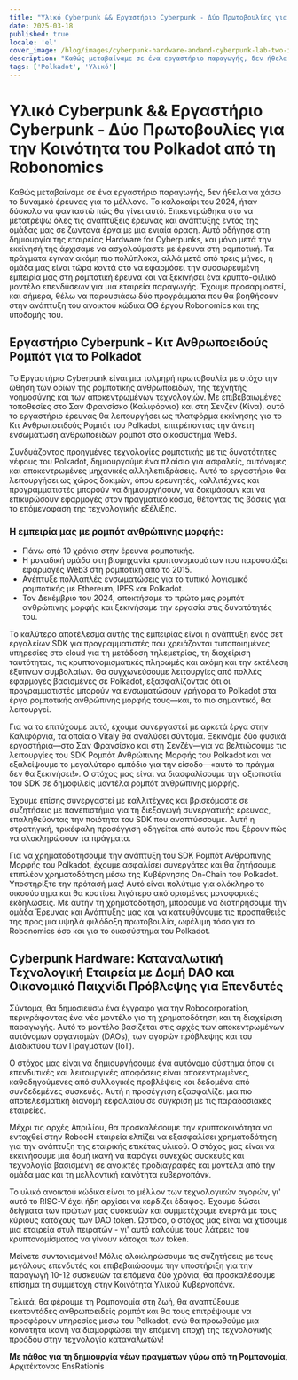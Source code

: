 ```yaml
---
title: "Υλικό Cyberpunk && Εργαστήριο Cyberpunk - Δύο Πρωτοβουλίες για την Κοινότητα του Polkadot από τη Robonomics"
date: 2025-03-18
published: true
locale: 'el'
cover_image: /blog/images/cyberpunk-hardware-andand-cyberpunk-lab-two-in/cover.webp
description: "Καθώς μεταβαίναμε σε ένα εργαστήριο παραγωγής, δεν ήθελα να χάσω το δυναμικό έρευνας για το μέλλον. Το καλοκαίρι του 2024, ήταν δύσκολο να φανταστώ πώς θα γίνει αυτό. Επικεντρώθηκα στο να μετατρέψω όλες τις αναπτύξεις έρευνας και ανάπτυξης εντός της ομάδας μας σε ζωντανά έργα με μια ενιαία όραση. Αυτό οδήγησε στη δημιουργία της εταιρείας Hardware for Cyberpunks, και μόνο μετά την εκκίνησή της άρχισαμε να ασχολούμαστε με έρευνα στη ρομποτική."
tags: ['Polkadot', 'Υλικό']
---
```


# Υλικό Cyberpunk && Εργαστήριο Cyberpunk - Δύο Πρωτοβουλίες για την Κοινότητα του Polkadot από τη Robonomics   

Καθώς μεταβαίναμε σε ένα εργαστήριο παραγωγής, δεν ήθελα να χάσω το δυναμικό έρευνας για το μέλλονο. Το καλοκαίρι του 2024, ήταν δύσκολο να φανταστώ πώς θα γίνει αυτό. Επικεντρώθηκα στο να μετατρέψω όλες τις αναπτύξεις έρευνας και ανάπτυξης εντός της ομάδας μας σε ζωντανά έργα με μια ενιαία όραση. Αυτό οδήγησε στη δημιουργία της εταιρείας Hardware for Cyberpunks, και μόνο μετά την εκκίνησή της άρχισαμε να ασχολούμαστε με έρευνα στη ρομποτική. Τα πράγματα έγιναν ακόμη πιο πολύπλοκα, αλλά μετά από τρεις μήνες, η ομάδα μας είναι τώρα κοντά στο να εφαρμόσει την συσσωρευμένη εμπειρία μας στη ρομποτική έρευνα και να ξεκινήσει ένα κρυπτο-φιλικό μοντέλο επενδύσεων για μια εταιρεία παραγωγής. Έχουμε προσαρμοστεί, και σήμερα, θέλω να παρουσιάσω δύο προγράμματα που θα βοηθήσουν στην ανάπτυξη του ανοικτού κώδικα OG έργου Robonomics και της υποδομής του.   

## Εργαστήριο Cyberpunk - Κιτ Ανθρωποειδούς Ρομπότ για το Polkadot   

Το Εργαστήριο Cyberpunk είναι μια τολμηρή πρωτοβουλία με στόχο την ώθηση των ορίων της ρομποτικής ανθρωποειδών, της τεχνητής νοημοσύνης και των αποκεντρωμένων τεχνολογιών. Με επιβεβαιωμένες τοποθεσίες στο Σαν Φρανσίσκο (Καλιφόρνια) και στη Σενζέν (Κίνα), αυτό το εργαστήριο έρευνας θα λειτουργήσει ως πλατφόρμα εκκίνησης για το Κιτ Ανθρωποειδούς Ρομπότ του Polkadot, επιτρέποντας την άνετη ενσωμάτωση ανθρωποειδών ρομπότ στο οικοσύστημα Web3.   

Συνδυάζοντας προηγμένες τεχνολογίες ρομποτικής με τις δυνατότητες νέφους του Polkadot, δημιουργούμε ένα πλαίσιο για ασφαλείς, αυτόνομες και αποκεντρωμένες μηχανικές αλληλεπιδράσεις. Αυτό το εργαστήριο θα λειτουργήσει ως χώρος δοκιμών, όπου ερευνητές, καλλιτέχνες και προγραμματιστές μπορούν να δημιουργήσουν, να δοκιμάσουν και να επικυρώσουν εφαρμογές στον πραγματικό κόσμο, θέτοντας τις βάσεις για το επόμενοφάση της τεχνολογικής εξέλιξης.   

### Η εμπειρία μας με ρομπότ ανθρώπινης μορφής:   

- Πάνω από 10 χρόνια στην έρευνα ρομποτικής.   
- Η μοναδική ομάδα στη βιομηχανία κρυπτονομισμάτων που παρουσιάζει εφαρμογές Web3 στη ρομποτική από το 2015.   
- Ανέπτυξε πολλαπλές ενσωματώσεις για το τυπικό λογισμικό ρομποτικής με Ethereum, IPFS και Polkadot.   
- Τον Δεκέμβριο του 2024, αποκτήσαμε το πρώτο μας ρομπότ ανθρώπινης μορφής και ξεκινήσαμε την εργασία στις δυνατότητές του.   

Το καλύτερο αποτέλεσμα αυτής της εμπειρίας είναι η ανάπτυξη ενός σετ εργαλείων SDK για προγραμματιστές που χρειάζονται τυποποιημένες υπηρεσίες στο cloud για τη μετάδοση τηλεμετρίας, τη διαχείριση ταυτότητας, τις κρυπτονομισματικές πληρωμές και ακόμη και την εκτέλεση έξυπνων συμβολαίων. Θα συγχωνεύσουμε λειτουργίες από πολλές εφαρμογές βασισμένες σε Polkadot, εξασφαλίζοντας ότι οι προγραμματιστές μπορούν να ενσωματώσουν γρήγορα το Polkadot στα έργα ρομποτικής ανθρώπινης μορφής τους—και, το πιο σημαντικό, θα λειτουργεί.   

Για να το επιτύχουμε αυτό, έχουμε συνεργαστεί με αρκετά έργα στην Καλιφόρνια, τα οποία ο Vitaly θα αναλύσει σύντομα. Ξεκινάμε δύο φυσικά εργαστήρια—στο Σαν Φρανσίσκο και στη Σενζέν—για να βελτιώσουμε τις λειτουργίες του SDK Ρομπότ Ανθρώπινης Μορφής του Polkadot και να εξαλείψουμε το μεγαλύτερο εμπόδιο για την είσοδο—«αυτό το πράγμα δεν θα ξεκινήσει!». Ο στόχος μας είναι να διασφαλίσουμε την αξιοπιστία του SDK σε δημοφιλείς μοντέλα ρομπότ ανθρώπινης μορφής.   

Έχουμε επίσης συνεργαστεί με καλλιτέχνες και βρισκόμαστε σε συζητήσεις με πανεπιστήμια για τη διεξαγωγή συνεργατικής έρευνας, επαληθεύοντας την ποιότητα του SDK που αναπτύσσουμε. Αυτή η στρατηγική, τρικέφαλη προσέγγιση οδηγείται από αυτούς που ξέρουν πώς να ολοκληρώσουν τα πράγματα.   

Για να χρηματοδοτήσουμε την ανάπτυξη του SDK Ρομπότ Ανθρώπινης Μορφής του Polkadot, έχουμε ασφαλίσει συνεργάτες και θα ζητήσουμε επιπλέον χρηματοδότηση μέσω της Κυβέρνησης On-Chain του Polkadot. Υποστηρίξτε την πρότασή μας! Αυτό είναι πολύτιμο για ολόκληρο το οικοσύστημα και θα κοστίσει λιγότερο από ορισμένες μονοφορικές εκδηλώσεις. Με αυτήν τη χρηματοδότηση, μπορούμε να διατηρήσουμε την ομάδα Έρευνας και Ανάπτυξης μας και να κατευθύνουμε τις προσπάθειές της προς μια υψηλά φιλόδοξη πρωτοβουλία, ωφέλιμη τόσο για το Robonomics όσο και για το οικοσύστημα του Polkadot.   


## Cyberpunk Hardware: Καταναλωτική Τεχνολογική Εταιρεία με Δομή DAO και Οικονομικό Παιχνίδι Πρόβλεψης για Επενδυτές   

Σύντομα, θα δημοσιεύσω ένα έγγραφο για την Robocorporation, περιγράφοντας ένα νέο μοντέλο για τη χρηματοδότηση και τη διαχείριση παραγωγής. Αυτό το μοντέλο βασίζεται στις αρχές των αποκεντρωμένων αυτόνομων οργανισμών (DAOs), των αγορών πρόβλεψης και του Διαδικτύου των Πραγμάτων (IoT).   

Ο στόχος μας είναι να δημιουργήσουμε ένα αυτόνομο σύστημα όπου οι επενδυτικές και λειτουργικές αποφάσεις είναι αποκεντρωμένες, καθοδηγούμενες από συλλογικές προβλέψεις και δεδομένα από συνδεδεμένες συσκευές. Αυτή η προσέγγιση εξασφαλίζει μια πιο αποτελεσματική διανομή κεφαλαίου σε σύγκριση με τις παραδοσιακές εταιρείες.   

Μέχρι τις αρχές Απριλίου, θα προσκαλέσουμε την κρυπτοκοινότητα να ενταχθεί στην RobocΗ εταιρεία ελπίζει να εξασφαλίσει χρηματοδότηση για την ανάπτυξη της εταιρικής ετικέτας υλικού. Ο στόχος μας είναι να εκκινήσουμε μια δομή ικανή να παράγει συνεχώς συσκευές και τεχνολογία βασισμένη σε ανοικτές προδιαγραφές και μοντέλα από την ομάδα μας και τη μελλοντική κοινότητα κυβερνοπάνκ.  

Το υλικό ανοικτού κώδικα είναι το μέλλον των τεχνολογικών αγορών, γι' αυτό το RISC-V έχει ήδη αρχίσει να κερδίζει έδαφος. Έχουμε δώσει δείγματα των πρώτων μας συσκευών και συμμετέχουμε ενεργά με τους κύριους κατόχους των DAO token. Ωστόσο, ο στόχος μας είναι να χτίσουμε μια εταιρεία στυλ πειρατών - γι' αυτό καλούμε τους λάτρεις του κρυπτονομίσματος να γίνουν κάτοχοι των token.  

Μείνετε συντονισμένοι! Μόλις ολοκληρώσουμε τις συζητήσεις με τους μεγάλους επενδυτές και επιβεβαιώσουμε την υποστήριξη για την παραγωγή 10-12 συσκευών τα επόμενα δύο χρόνια, θα προσκαλέσουμε επίσημα τη συμμετοχή στην Κοινότητα Υλικού Κυβερνοπάνκ.  

Τελικά, θα φέρουμε τη Ρομπονομία στη ζωή, θα αναπτύξουμε εκατοντάδες ανθρωποειδείς ρομπότ και θα τους επιτρέψουμε να προσφέρουν υπηρεσίες μέσω του Polkadot, ενώ θα προωθούμε μια κοινότητα ικανή να διαμορφώσει την επόμενη εποχή της τεχνολογικής προόδου στην τεχνολογία καταναλωτών!  

<div class="text-abstract">  
<b>Με πάθος για τη δημιουργία νέων πραγμάτων γύρω από τη Ρομπονομία, </b>Αρχιτέκτονας EnsRationis
</div>